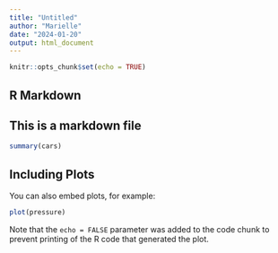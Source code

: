 ```yaml
---
title: "Untitled"
author: "Marielle"
date: "2024-01-20"
output: html_document
---
```


```r
knitr::opts_chunk$set(echo = TRUE)
```

## R Markdown

## This is a markdown file

```r
summary(cars)
```

## Including Plots

You can also embed plots, for example:

```r
plot(pressure)
```

Note that the `echo = FALSE` parameter was added to the code chunk to prevent printing of the R code that generated the plot.
